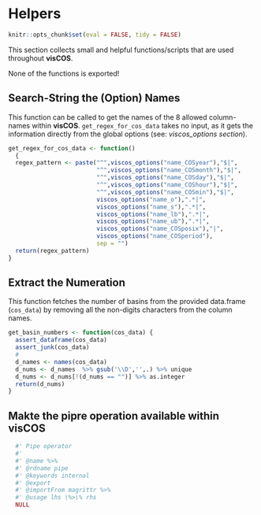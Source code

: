 # Helpers

```r
knitr::opts_chunk$set(eval = FALSE, tidy = FALSE)
```

This section collects small and helpful functions/scripts that are used
throughout **visCOS**.

None of the functions is exported!

## Search-String the (Option) Names
This function can be called to get the names of the 8 allowed column-names
within **visCOS**. `get_regex_for_cos_data` takes no input, as it gets the
information directly from the global options (see: *viscos_options section*).
```r
get_regex_for_cos_data <- function() 
  {
  regex_pattern <- paste("^",viscos_options("name_COSyear"),"$|",
                         "^",viscos_options("name_COSmonth"),"$|",
                         "^",viscos_options("name_COSday"),"$|",
                         "^",viscos_options("name_COShour"),"$|",
                         "^",viscos_options("name_COSmin"),"$|",
                         viscos_options("name_o"),".*|",
                         viscos_options("name_s"),".*|",
                         viscos_options("name_lb"),".*|",
                         viscos_options("name_ub"),".*|",
                         viscos_options("name_COSposix"),"|",
                         viscos_options("name_COSperiod"),
                         sep = "")
  return(regex_pattern)
}
```


## Extract the Numeration
This function fetches the number of basins from the provided data.frame
(`cos_data`) by removing all the non-digits characters from the column names.
```r
get_basin_numbers <- function(cos_data) {
  assert_dataframe(cos_data)
  assert_junk(cos_data)
  #
  d_names <- names(cos_data)
  d_nums <- d_names  %>% gsub('\\D','',.) %>% unique
  d_nums <- d_nums[!(d_nums == "")] %>% as.integer
  return(d_nums)
}
```


## Makte the pipre operation available within visCOS 
```r
  #' Pipe operator
  #'
  #' @name %>%
  #' @rdname pipe
  #' @keywords internal
  #' @export
  #' @importFrom magrittr %>%
  #' @usage lhs \%>\% rhs
  NULL
```